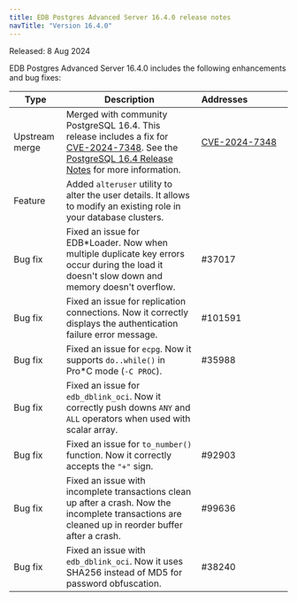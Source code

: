 ```yaml
---
title: EDB Postgres Advanced Server 16.4.0 release notes
navTitle: "Version 16.4.0"
---
```


Released: 8 Aug 2024

EDB Postgres Advanced Server 16.4.0 includes the following enhancements and bug fixes:

| Type           | Description                                                                                                                                         | Addresses&nbsp;&nbsp;&nbsp;&nbsp;&nbsp;&nbsp;&nbsp;&nbsp;&nbsp;&nbsp;&nbsp;&nbsp;&nbsp;&nbsp;&nbsp; |
|----------------|-----------------------------------------------------------------------------------------------------------------------------------------------------|-----------------------------------------------------------------------------------------------------|
| Upstream merge | Merged with community PostgreSQL 16.4. This release includes a fix for [CVE-2024-7348](https://www.postgresql.org/support/security/CVE-2024-7348/). See the [PostgreSQL 16.4 Release Notes](https://www.postgresql.org/docs/release/16.4/) for more information. |      [CVE-2024-7348](https://www.postgresql.org/support/security/CVE-2024-7348/) |                                                                                               |
| Feature        | Added `alteruser` utility to alter the user details. It allows to modify an existing role in your database clusters.                                |                                                                                                     |
| Bug&nbsp;fix   | Fixed an issue for EDB*Loader. Now when multiple duplicate key errors occur during the load it doesn't slow down and memory doesn't overflow.       | #37017                                                                                              |
| Bug&nbsp;fix   | Fixed an issue for replication connections. Now it correctly displays the authentication failure error message.                                     | #101591                                                                                             |
| Bug&nbsp;fix   | Fixed an issue for `ecpg`. Now it supports `do..while()` in Pro*C mode (`-C PROC`).                                                                 | #35988                                                                                              |
| Bug&nbsp;fix   | Fixed an issue for `edb_dblink_oci`. Now it correctly push downs `ANY` and `ALL` operators when used with scalar array.                             |                                                                                               |
| Bug&nbsp;fix   | Fixed an issue for `to_number()` function. Now it correctly accepts the `"+"` sign.                                                                 | #92903                                                                                              |
| Bug&nbsp;fix   | Fixed an issue with incomplete transactions clean up after a crash. Now the incomplete transactions are cleaned up in reorder buffer after a crash. | #99636                                                                                              |
| Bug&nbsp;fix   | Fixed an issue with `edb_dblink_oci`. Now it uses SHA256 instead of MD5 for password obfuscation.                                                   | #38240                                                                                              |
